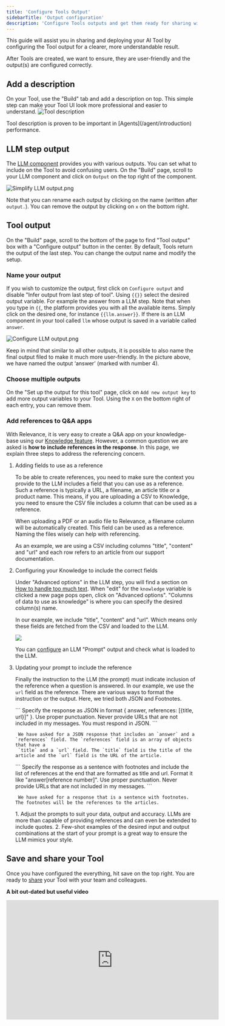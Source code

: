 ```yaml
---
title: 'Configure Tools Output'
sidebarTitle: 'Output configuration'
description: 'Configure Tools outputs and get them ready for sharing with your team'
---
```


This guide will assist you in sharing and deploying your AI Tool by configuring the Tool output for a clearer, more understandable result.

After Tools are created, we want to ensure, they are user-friendly and the output(s) are configured correctly. 

## Add a description
On your Tool, use the "Build" tab and add a description on top. This simple step can make your Tool UI look more professional and easier to understand.
![Tool description](/images/build-custom-tools/description.png)

<Tip>
Tool description is proven to be important in [Agents](/agent/introduction) performance.
</Tip>

## LLM step output
The [LLM component](/build-custom-tools/tool-steps/llms/llm) provides you with various outputs. You can set what to include on the Tool to avoid confusing users.
On the "Build" page, scroll to your LLM component and click on `Output` on the top right of the component.

![Simplify LLM output.png](/images/build-custom-tools/simplify-llm-output.png)

Note that you can rename each output by clicking on the name (written after `output.`). You can remove the output by clicking on `x` on the bottom right.

## Tool output
On the "Build" page, scroll to the bottom of the page to find "Tool output" box with a "Configure output" button in the center. 
By default, Tools return the output of the last step. You can change the output name and modify the setup.

### Name your output
If you wish to customize the output, first click on `Configure output` and disable "Infer output from last step of tool".
Using `{{}}` select the desired output variable. For example the answer from a LLM step. 
Note that when you type in `{{`, the platform provides you with all the available items. 
Simply click on the desired one, for instance `{{llm.answer}}`. If there is an LLM component in your tool called `llm` whose output is saved in a variable
called `answer`. 

![Configure LLM output.png](/images/build-custom-tools/configure-tool-output.png)

Keep in mind that similar to all other outputs, it is possible to also name the final output filed to make it much more user-friendly. 
In the picture above, we have named the output ‘answer’ (marked with number 4).

### Choose multiple outputs
On the "Set up the output for this tool" page, click on `Add new output key` to add more output variables to your Tool. 
Using the `X` on the bottom right of each entry, you can remove them.

### Add references to Q&A apps
With Relevance, it is very easy to create a Q&A app on your knowledge-base using our [Knowledge feature](/build-custom-tools/knowledge/knowledge).
However, a common question we are asked is **how to include references in the response**. In this page, we explain three steps to address
the referencing concern.

1. Adding fields to use as a reference

    To be able to create references, you need to make sure the context you provide to the LLM includes a field that you can use as a reference. 
    Such a reference is typically a URL, a filename, an article title or a product name.
    This means, if you are uploading a CSV to Knowledge, you need to ensure the CSV file includes a column that can be used as a reference. 
    
    <Tip>
    When uploading a PDF or an audio file to Relevance, a filename column will be automatically created. This field can be used as a reference.
    Naming the files wisely can help with referencing.
    </Tip>

    As an example, we are using a CSV including columns "title", "content" and "url" and each row refers to an article from our support documentation.

2. Configuring your Knowledge to include the correct fields

    Under "Advanced options" in the LLM step, you will find a section on 
    [How to handle too much text](/build-custom-tools/tool-steps/llms/how-to-handle-too-much-text). 
    When "edit" for the `knowledge` variable is clicked a new page pops open, click on "Advanced options".
    "Columns of data to use as knowledge" is where you can specify the desired column(s) name.

    In our example, we include "title", "content" and "url". Which means only these fields are fetched from the CSV and loaded to the LLM.

    <Frame caption="Screenshot of the column selection modal">
    <img src="/images/build-custom-tools/tool-step/column-selection.png" />
    </Frame>

    <Tip>You can [configure](/build-custom-tools/advanced-setup/output-configuration#llm-step-output) an LLM "Prompt" output and check what 
    is loaded to the LLM.</Tip>

3. Updating your prompt to include the reference

    Finally the instruction to the LLM (the prompt) must indicate inclusion of the reference when a question is answered. In our example, 
    we use the `url` field as the reference. There are various ways to format the instruction or the output. Here, we tried both JSON and Footnotes.

    <Tabs>
    <Tab title="JSON">
        ```
        Specify the response as JSON in format { answer, references: [{title, url}]" }. Use proper punctuation. 
        Never provide URLs that are not included in my messages. You must respond in JSON.
        ```

        We have asked for a JSON response that includes an `answer` and a `references` field. The `references` field is an array of objects that have a 
        `title` and a `url` field. The `title` field is the title of the article and the `url` field is the URL of the article.
    </Tab>
    <Tab title="Footnotes">
        ```
        Specify the response as a sentence with footnotes and include the list of references at the end that are formatted as title and url. 
        Format it like "answer[reference number]". Use proper punctuation. Never provide URLs that are not included in my messages.
        ```

        We have asked for a response that is a sentence with footnotes. The footnotes will be the references to the articles.
    </Tab>
    </Tabs>

    <Tip>
    1. Adjust the prompts to suit your data, output and accuracy. LLMs are more than capable of providing references and can even be extended to include quotes.
    2. Few-shot examples of the desired input and output combinations at the start of your prompt is a great way to ensure the LLM mimics your style.
    </Tip>


## Save and share your Tool
Once you have configured the everything, hit save on the top right. You are ready to [share](/templates/introduction#share-a-tool) your Tool with your 
team and colleagues.


**A bit out-dated but useful video**

<iframe width="560" height="315" src="https://www.youtube.com/embed/lRU6nk9jUMw" title="YouTube video player" frameborder="0" allow="accelerometer; autoplay; clipboard-write; encrypted-media; gyroscope; picture-in-picture; web-share" allowfullscreen></iframe>
